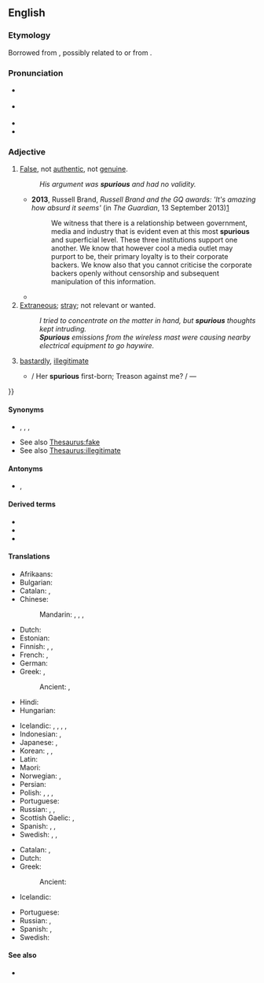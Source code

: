 ==English==
{{was wotd|2007|November|27}}

===Etymology===
Borrowed from {{bor|en|LL.|spurius|t=illegitimate, bastardly}}, possibly related to {{m|la|sperno}} or from {{der|en|ett|-}}.

===Pronunciation===
* {{a|RP}} {{IPA|en|/ˈspjʊə.ɹi.əs/}}
* {{a|US}} {{IPA|en|/ˈspjʊ.ɹi.əs/|/ˈspʊ.ɹi.əs/|/ˈspjɔ.ɹi.əs/}}
* {{audio|en|en-us-spurious.ogg|Audio (US)}}
* {{rhymes|en|ʊəɹiəs|s=3}}

===Adjective===
{{en-adj}}

# [[false|False]], not [[authentic]], not [[genuine]].
#: ''His argument was '''spurious''' and had no validity.''
#* '''2013''', Russell Brand, ''Russell Brand and the GQ awards: <nowiki>'It's amazing how absurd it seems'</nowiki>'' (in ''The Guardian'', 13 September 2013)[http://www.theguardian.com/culture/2013/sep/13/russell-brand-gq-awards-hugo-boss]
#*: We witness that there is a relationship between government, media and industry that is evident even at this most '''spurious''' and superficial level. These three institutions support one another. We know that however cool a media outlet may purport to be, their primary loyalty is to their corporate backers. We know also that you cannot criticise the corporate backers openly without censorship and subsequent manipulation of this information.
#*{{quote-journal
|en
|journal=Jewish Currents
|date=2019-7-19
|author=Noah Kulwin
|url=https://jewishcurrents.org/democrats-fail-the-left-once-again/
|title=Democrats Fail the Left, Once Again
|passage=[Ilhan] Omar was left twisting in the wind earlier this year after facing '''spurious''' charges of antisemitism, a display of Democratic cowardice co-signed by Chelsea Clinton, Chuck Schumer, and most every other Democrat with a congressional leadership position.}}
# [[extraneous|Extraneous]]; [[stray]]; not relevant or wanted.
#: ''I tried to concentrate on the matter in hand, but '''spurious''' thoughts kept intruding.''
#: '''''Spurious''' emissions from the wireless mast were causing nearby electrical equipment to go haywire.''
# {{lb|en|archaic}} [[bastardly]], [[illegitimate]]
#* {{quote-book
|en
|author=John Milton
|title=[[w:Samson Agonistes|Samson Agonistes]]
|year=1671
|line=391
|url=http://www.dartmouth.edu/~milton/reading_room/samson/drama/text.shtml
|text={{...}} / Her '''spurious''' first-born; Treason against me? / &mdash;
}}

====Synonyms====
* {{sense|false}} {{l|en|counterfeit}}, {{l|en|fake}}, {{l|en|false}}, {{l|en|bogus}}
* See also [[Thesaurus:fake]]
* See also [[Thesaurus:illegitimate]]

====Antonyms====
* {{sense|false}} {{l|en|genuine}}, {{l|en|representative}}

====Derived terms====
* {{l|en|spuriosity}}
* {{l|en|spuriously}}
* {{l|en|spuriousness}}

====Translations====
{{trans-top|false}}
* Afrikaans: {{t|af|vals}}
* Bulgarian: {{t+|bg|фалши́в}}
* Catalan: {{t+|ca|espuri}}, {{t+|ca|fals}}
* Chinese:
*: Mandarin: {{t+|cmn|虛假|alt=虛假的}}, {{t+|cmn|虚假|tr=xūjiǎ de|alt=虚假的}}, {{t+|cmn|偽造|alt=偽造的}}, {{t+|cmn|伪造|tr=wěizào de|alt=伪造的}}
* Dutch: {{t+|nl|vals}}
* Estonian: {{t|et|võlts}}
* Finnish: {{t+|fi|väärennetty}}, {{t+|fi|väärä}}, {{t+|fi|epäaito}}
* French: {{t+|fr|faux}}, {{t+|fr|trompeur}}
* German: {{t+|de|unecht}}
* Greek: {{t+|el|πλαστός|m}}, {{t+|el|κίβδηλος|m}}
*: Ancient: {{t|grc|πλαστός}}, {{t|grc|νόθος}}
* Hindi: {{t+|hi|मिथ्या}}
* Hungarian: {{t+|hu|hamis}}
{{trans-mid}}
* Icelandic: {{t|is|óekta|m}}, {{t|is|falskur|m}}, {{t|is|falsaður|m}}, {{t|is|tál-}}, {{t|is|fals-}}
* Indonesian: {{t+|id|palsu}}, {{t+|id|tiru|alt=tiruan}}
* Japanese: {{t|ja|にせ物|tr=にせものの, nisemono no|alt=にせ物の}}, {{t+|ja|疑似|tr=ぎじの, giji no|alt=疑似の}}
* Korean: {{t+|ko|거짓|tr=geojis-ui|alt=거짓의}}, {{t+|ko|속임수|tr=sogimsu-ui|alt=속임수의}}, {{t+|ko|위조|tr=wijo-doen|alt=위조된}}
* Latin: {{t|la|reprobus}}
* Maori: {{t|mi|tipatipa}}
* Norwegian: {{t+|no|falsk}}, {{t|no|uekte}}
* Persian: {{t+|fa|مجعول|tr=maj'ul}}
* Polish: {{t+|pl|fałszywy}}, {{t+|pl|nieprawdziwy}}, {{t|pl|nieautentyczny}}, {{t|pl|podrobiony}}
* Portuguese: {{t+|pt|espúrio|m}}
* Russian: {{t+|ru|ло́жный}}, {{t+|ru|подде́льный|m}}, {{t+|ru|фальши́вый}}
* Scottish Gaelic: {{t|gd|meallta}}, {{t|gd|mealltach}}
* Spanish: {{t+|es|espurio}}, {{t+|es|falso}}, {{t+|es|mentira}}
* Swedish: {{t+|sv|falsk}}, {{t+|sv|förfalskad}}, {{t+|sv|oäkta}}
{{trans-bottom}}

{{trans-top|illegitimate}}
* Catalan: {{t+|ca|espuri}}, {{t+|ca|bastard}}
* Dutch: {{t|nl|onwettelijk}}
* Greek: {{t+|el|νόθος|m}}
*: Ancient: {{t|grc|νόθος}}
* Icelandic: {{t|is|óskilgetinn|m}}
{{trans-mid}}
* Portuguese: {{t+|pt|espúrio|m}}
* Russian: {{t+|ru|внебра́чный|m}}, {{t+|ru|незаконноро́жденный|m}}
* Spanish: {{t+|es|espurio|m}}, {{t+|es|ilegitimo|m}}
* Swedish: {{t+|sv|oäkta}}
{{trans-bottom}}

====See also====
* {{l|en|specious}}
